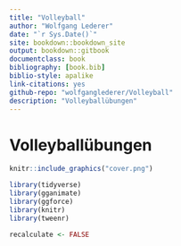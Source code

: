 ```yaml
--- 
title: "Volleyball"
author: "Wolfgang Lederer"
date: "`r Sys.Date()`"
site: bookdown::bookdown_site
output: bookdown::gitbook
documentclass: book
bibliography: [book.bib]
biblio-style: apalike
link-citations: yes
github-repo: "wolfganglederer/Volleyball"
description: "Volleyballübungen"
---
```


# Volleyballübungen {-}

```r
knitr::include_graphics("cover.png")
```


```r
library(tidyverse)
library(gganimate)
library(ggforce)
library(knitr)
library(tweenr)

recalculate <- FALSE
```

